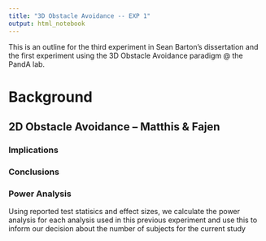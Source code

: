 ```yaml
---
title: "3D Obstacle Avoidance -- EXP 1"
output: html_notebook
---
```


This is an outline for the third experiment in Sean Barton's dissertation and the first experiment using the 3D Obstacle Avoidance paradigm @ the PandA lab.

# Background {.tabset}
## 2D Obstacle Avoidance -- Matthis & Fajen {.tabset}
### Implications
### Conclusions
### Power Analysis
Using reported test statisics and effect sizes, we calculate the power analysis for each analysis used in this previous experiment and use this to inform our decision about the number of subjects for the current study


